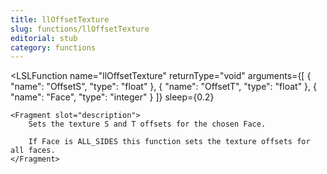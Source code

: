 ```yaml
---
title: llOffsetTexture
slug: functions/llOffsetTexture
editorial: stub
category: functions
---
```


<LSLFunction
	name="llOffsetTexture"
	returnType="void"
	arguments={[
	{
		"name": "OffsetS",
		"type": "float"
	},
	{
		"name": "OffsetT",
		"type": "float"
	},
	{
		"name": "Face",
		"type": "integer"
	}
]}
	sleep={0.2}
>
	<Fragment slot="description">
		Sets the texture S and T offsets for the chosen Face.
		
		If Face is ALL_SIDES this function sets the texture offsets for all faces.
	</Fragment>
</LSLFunction>
